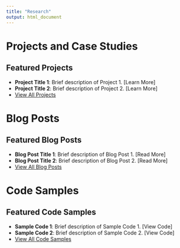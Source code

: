 ```yaml
---
title: "Research"
output: html_document
---
```


# Projects and Case Studies
## Featured Projects
- **Project Title 1**: Brief description of Project 1. [Learn More]  
- **Project Title 2**: Brief description of Project 2. [Learn More]  
- [View All Projects](projects_files/projects.html)  

# Blog Posts
## Featured Blog Posts
- **Blog Post Title 1**: Brief description of Blog Post 1. [Read More]  
- **Blog Post Title 2**: Brief description of Blog Post 2. [Read More]  
- [View All Blog Posts](blog_posts_files/blog_posts.html)

# Code Samples
## Featured Code Samples
- **Sample Code 1**: Brief description of Sample Code 1. [View Code]  
- **Sample Code 2**: Brief description of Sample Code 2. [View Code]  
- [View All Code Samples](code_samples_files/code_samples.html)  

